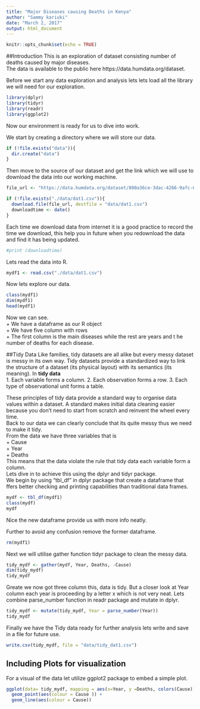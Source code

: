 ```yaml
---
title: "Major Diseases causing Deaths in Kenya"
author: "Sammy kariuki"
date: "March 2, 2017"
output: html_document
---
```


```r
knitr::opts_chunk$set(echo = TRUE)
```
##Introduction 
This is an exploration of dataset consisting number of deaths caused by major diseases.  
The data is available to the public here https://data.humdata.org/dataset.     

Before we start any data exploration and analysis lets lets load all the library we will need for our exploration.     
```r
library(dplyr)
library(tidyr)
library(readr)
library(ggplot2)
```
Now our environment is ready for us to dive into work.    
   
We start by creating a directory where we will store our data.   
```r
if (!file.exists("data")){
  dir.create("data")
}
```
Then move to the source of our dataset and get the link which we will use  to download the data into our working machine.    
```r
file_url <- "https://data.humdata.org/dataset/800a36ce-3dac-4266-9afc-6233ec2f3bd5/resource/9aa2b2eb-5a34-4fbf-bd62-e605dbaf3400/download/national-registered-deaths-by-major-causes-2010-2013.csv"  

if (!file.exists("./data/dat1.csv")){
  download.file(file_url, destfile = "data/dat1.csv") 
  downloadtime <- date()
}
```
Each time we download data from internet it is a good practice to record the time we download, this help you in future when you redownload the data and find it has being updated.   
```r
#print (downloadtime)
```
Lets read the data into R. 
 
```r
mydf1 <- read.csv("./data/dat1.csv")
```
Now lets explore our data.   
```r
class(mydf1)
dim(mydf1)
head(mydf1)
```
Now we can see.   
+ We have a dataframe as our R object   
+ We have five column with rows    
+ The first column is the main diseases while the rest are years and t
he number of deaths for each disease.   
    
    
##Tidy Data
Like families, tidy datasets are all alike but every messy dataset is messy in its own way. Tidy datasets provide a standardized way to link the structure of a dataset (its physical layout) with its semantics (its meaning). 
In **tidy data**   
1. Each variable forms a column.
2. Each observation forms a row.
3. Each type of observational unit forms a table.   
     
These principles of tidy data provide a standard way to organise data values within a dataset. A standard makes initial data cleaning easier because you don't need to start from scratch and reinvent the wheel every time.   
Back to our data we can clearly conclude that its quite messy thus we need to make it tidy.   
From the data we have three variables that is    
+ Cause   
+ Year   
+ Deaths   
This means that the data violate the rule that tidy data each variable form a column.   
Lets dive in to achieve this using the dplyr and tidyr package.    
We begin by using "tbl_df" in dplyr package that create a dataframe that ffers better checking and printing capabilities than traditional data frames.   
```r
mydf <- tbl_df(mydf1)
class(mydf)
mydf
```
Nice the new dataframe provide us with more info neatly.   
    
Further to avoid any confusion remove the former dataframe.  
```r
rm(mydf1)
```
Next we will utilise gather function tidyr package to clean the messy data.   
```r
tidy_mydf <- gather(mydf, Year, Deaths, -Cause)
dim(tidy_mydf)
tidy_mydf
```
Greate we now got three column this, data is tidy. But a closer look at Year column each year is proceeding by a letter x which is not very neat. Lets combine parse_number function in readr package and mutate in dplyr.   
```r
tidy_mydf <- mutate(tidy_mydf, Year = parse_number(Year))
tidy_mydf
```
Finally we have the Tidy data ready for further analysis lets write and save in a file for future use.
```r
write.csv(tidy_mydf, file = "data/tidy_dat1.csv")
```
## Including Plots for visualization
For a visual of the data let utilize ggplot2 package to embed a simple plot.   

```r
ggplot(data= tidy_mydf, mapping = aes(x=Year, y =Deaths, colors(Cause)))+
  geom_point(aes(colour = Cause )) +
  geom_line(aes(colour = Cause))
```

